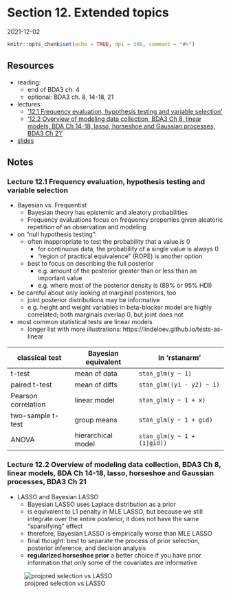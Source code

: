 # Section 12. Extended topics

2021-12-02

```r
knitr::opts_chunk$set(echo = TRUE, dpi = 300, comment = "#>")
```

## Resources

- reading:
  - end of BDA3 ch. 4
  - optional: BDA3 ch. 8, 14-18, 21
- lectures:
  - ['12.1 Frequency evaluation, hypothesis testing and variable selection'](https://aalto.cloud.panopto.eu/Panopto/Pages/Viewer.aspx?id=e998b5dd-bf8e-42da-9f7c-ab1700ca2702)
  - ['12.2 Overview of modeling data collection, BDA3 Ch 8, linear models, BDA Ch 14-18, lasso, horseshoe and Gaussian processes, BDA3 Ch 21'](https://aalto.cloud.panopto.eu/Panopto/Pages/Viewer.aspx?id=c43c862a-a5a4-45da-9b27-ab1700e12012)
- [slides](../slides/slides_extra.pdf)

## Notes

### Lecture 12.1 Frequency evaluation, hypothesis testing and variable selection

- Bayesian vs. Frequentist
  - Bayesian theory has epistemic and aleatory probabilities
  - Frequency evaluations focus on frequency properties given aleatoric repetition of an observation and modeling
- on "null hypothesis testing":
  - often inappropriate to test the probability that a value is 0
    - for continuous data, the probability of a single value is always 0
    - "region of practical equivalence" (ROPE) is another option
  - best to focus on describing the full posterior
    - e.g. amount of the posterior greater than or less than an important value
    - e.g. where most of the posterior density is (89% or 95% HDI)
- be careful about only looking at marginal posteriors, too
  - joint posterior distributions may be informative
  - e.g. height and weight variables in beta-blocker model are highly correlated; both marginals overlap 0, but joint does not
- most common statistical tests are linear models
  - longer list with more illustrations: https://lindeloev.github.io/tests-as-linear

| classical test      | Bayesian equivalent | in 'rstanarm'               |
|---------------------|---------------------|-----------------------------|
| t-test              | mean of data        | `stan_glm(y ~ 1)`           |
| paired t-test       | mean of diffs       | `stan_glm((y1 - y2) ~ 1)`   |
| Pearson correlation | linear model        | `stan_glm(y ~ 1 + x)`       |
| two-sample t-test   | group means         | `stan_glm(y ~ 1 + gid)`     |
| ANOVA               | hierarchical model  | `stan_glm(y ~ 1 + (1|gid))` |

### Lecture 12.2 Overview of modeling data collection, BDA3 Ch 8, linear models, BDA Ch 14-18, lasso, horseshoe and Gaussian processes, BDA3 Ch 21

- LASSO and Bayesian LASSO
  - Bayesian LASSO uses Laplace distribution as a prior
  - is equivalent to L1 penalty in MLE LASSO, but because we still integrate over the entire posterior, it does not have the same "sparsifying" effect
  - therefore, Bayesian LASSO is empirically worse than MLE LASSO
  - final thought: best to separate the process of prior selection, posterior inference, and decision analysis
  - **regularized horseshoe prior** a better choice if you have prior information that only some of the covariates are informative

![projpred selection vs LASSO](assets/12_extended-topics/slides-extra_s23.jpg)
